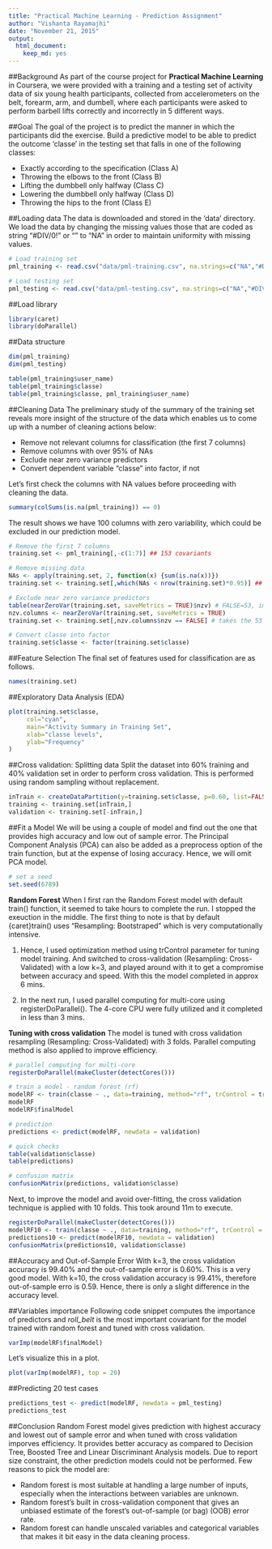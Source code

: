 ```yaml
---
title: "Practical Machine Learning - Prediction Assignment"
author: "Vishanta Rayamajhi"
date: "November 21, 2015"
output: 
  html_document: 
    keep_md: yes
---
```


##Background
As part of the course project for **Practical Machine Learning** in Coursera, we were provided with a training and a testing set of activity data of six young health participants, collected from accelerometers on the belt, forearm, arm, and dumbell, where each participants were asked to perform barbell lifts correctly and incorrectly in 5 different ways. 

##Goal
The goal of the project is to predict the manner in which the participants did the exercise. Build a predictive model to be able to predict the outcome 'classe' in the testing set that falls in one of the following classes:

- Exactly according to the specification (Class A)
- Throwing the elbows to the front (Class B)
- Lifting the dumbbell only halfway (Class C)
- Lowering the dumbbell only halfway (Class D)
- Throwing the hips to the front (Class E)

##Loading data
The data is downloaded and stored in the 'data' directory. We load the data by changing the missing values those that are coded as string "#DIV/0!" or "" to "NA" in order to maintain uniformity with missing values.
```r
# Load training set
pml_training <- read.csv("data/pml-training.csv", na.strings=c("NA","#DIV/0!", ""))

# Load testing set
pml_testing <- read.csv("data/pml-testing.csv", na.strings=c("NA","#DIV/0!", ""))
```

##Load library
```r
library(caret)
library(doParallel)
```

##Data structure
```r
dim(pml_training)
dim(pml_testing)

table(pml_training$user_name)
table(pml_training$classe)
table(pml_training$classe, pml_training$user_name)
```

##Cleaning Data
The preliminary study of the summary of the training set reveals more insight of the structure of the data which enables us to come up with a number of cleaning actions below:

- Remove not relevant columns for classification (the first 7 columns)
- Remove columns with over 95% of NAs
- Exclude near zero variance predictors
- Convert dependent variable "classe" into factor, if not

Let's first check the columns with NA values before proceeding with cleaning the data.

```r
summary(colSums(is.na(pml_training)) == 0)
```

The result shows we have 100 columns with zero variability, which could be excluded in our prediction model.

```r
# Remove the first 7 columns
training.set <- pml_training[,-c(1:7)] ## 153 covariants

# Remove missing data
NAs <- apply(training.set, 2, function(x) {sum(is.na(x))})
training.set <- training.set[,which(NAs < nrow(training.set)*0.95)] ## 53 covariants

# Exclude near zero variance predictors
table(nearZeroVar(training.set, saveMetrics = TRUE)$nzv) # FALSE=53, implies no nzv due to data cleaning
nzv.columns <- nearZeroVar(training.set, saveMetrics = TRUE)
training.set <- training.set[,nzv.columns$nzv == FALSE] # takes the 53 'FALSE' columns

# Convert classe into factor
training.set$classe <- factor(training.set$classe)
```

##Feature Selection
The final set of features used for classification are as follows.
```r
names(training.set)
```

##Exploratory Data Analysis (EDA)
```r
plot(training.set$classe,
     col="cyan",
     main="Activity Summary in Training Set",
     xlab="classe levels",
     ylab="Frequency"
)
```

##Cross validation: Splitting data
Split the dataset into 60% training and 40% validation set in order to perform cross validation. This is performed using random sampling without replacement.

```r
inTrain <- createDataPartition(y=training.set$classe, p=0.60, list=FALSE)
training <- training.set[inTrain,]
validation <- training.set[-inTrain,]
```

##Fit a Model
We will be using a couple of model and find out the one that provides high accuracy and low out of sample error. The Principal Component Analysis (PCA) can also be added as a preprocess option of the train function, but at the expense of losing accuracy. Hence, we will omit PCA model.

```r
# set a seed
set.seed(6789)
```

**Random Forest**
When I first ran the Random Forest model with default train() function, it seemed to take hours to complete the run. I stopped the exeuction in the middle. The first thing to note is that by default {caret}train() uses "Resampling: Bootstraped" which is very computationally intensive.

1. Hence, I used optimization method using trControl parameter for tuning model training. And switched to cross-validation (Resampling: Cross-Validated) with a low k=3, and played around with it to get a compromise between accuracy and speed. With this the model completed in approx 6 mins.

2. In the next run, I used parallel computing for multi-core using registerDoParallel(). The 4-core CPU were fully utilized and it completed in less than 3 mins.

**Tuning with cross validation**
The model is tuned with cross validation resampling (Resampling: Cross-Validated) with 3 folds. Parallel computing method is also applied to improve efficiency.

```r
# parallel computing for multi-core
registerDoParallel(makeCluster(detectCores()))

# train a model - random forest (rf)
modelRF <- train(classe ~ ., data=training, method="rf", trControl = trainControl(method = "cv", number = 3))
modelRF
modelRF$finalModel

# prediction
predictions <- predict(modelRF, newdata = validation)

# quick checks
table(validation$classe)
table(predictions)

# confusion matrix
confusionMatrix(predictions, validation$classe)
```

Next, to improve the model and avoid over-fitting, the cross validation technique is applied with 10 folds. This took around 11m to execute.

```r
registerDoParallel(makeCluster(detectCores()))
modelRF10 <- train(classe ~ ., data=training, method="rf", trControl = trainControl(method = "cv", number = 10))
predictions10 <- predict(modelRF10, newdata = validation)
confusionMatrix(predictions10, validation$classe)
```

##Accuracy and Out-of-Sample Error
With k=3, the cross validation accuracy is 99.40% and the out-of-sample error is 0.60%. This is a very good model.
With k=10, the cross validation accuracy is 99.41%, therefore out-of-sample erro is 0.59. Hence, there is only a slight difference in the accuracy level.

##Variables importance
Following code snippet computes the importance of predictors and *roll_belt* is the most important covariant for the model trained with random forest and tuned with cross validation.

```r
varImp(modelRF$finalModel)
```

Let's visualize this in a plot.
```r
plot(varImp(modelRF), top = 20)
```

##Predicting 20 test cases
```r
predictions_test <- predict(modelRF, newdata = pml_testing)
predictions_test
```

##Conclusion
Random Forest model gives prediction with highest accuracy and lowest out of sample error and when tuned with cross validation imporves efficiency. It provides better accuracy as compared to Decision Tree, Boosted Tree and Linear Discriminant Analysis models. Due to report size constraint, the other prediction models could not be performed. Few reasons to pick the model are:

- Random forest is most suitable at handling a large number of inputs, especially when the interactions between variables are unknown.
- Random forest’s built in cross-validation component that gives an unbiased estimate of the forest’s out-of-sample (or bag) (OOB) error rate.
- Random forest can handle unscaled variables and categorical variables that makes it bit easy in the data cleaning process.